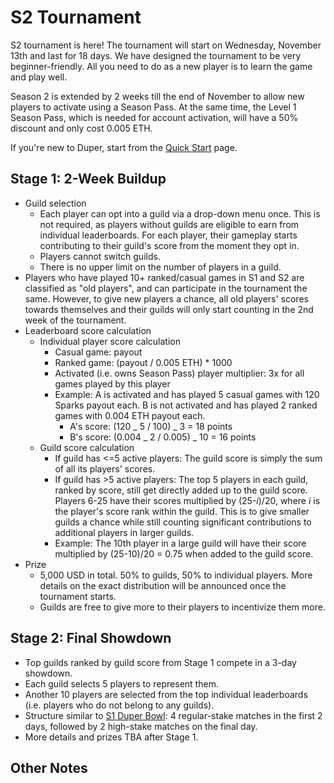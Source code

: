 # S2 Tournament

S2 tournament is here! The tournament will start on Wednesday, November 13th and last for 18 days. We have designed the tournament to be very beginner-friendly. All you need to do as a new player is to learn the game and play well.

Season 2 is extended by 2 weeks till the end of November to allow new players to activate using a Season Pass. At the same time, the Level 1 Season Pass, which is needed for account activation, will have a 50\% discount and only cost 0.005 ETH.

If you're new to Duper, start from the [Quick Start](../index) page.

## Stage 1: 2-Week Buildup

- Guild selection
  - Each player can opt into a guild via a drop-down menu once. This is not required, as players without guilds are eligible to earn from individual leaderboards. For each player, their gameplay starts contributing to their guild's score from the moment they opt in.
  - Players cannot switch guilds.
  - There is no upper limit on the number of players in a guild.
- Players who have played 10+ ranked/casual games in S1 and S2 are classified as "old players", and can participate in the tournament the same. However, to give new players a chance, all old players' scores towards themselves and their guilds will only start counting in the 2nd week of the tournament.
- Leaderboard score calculation
  - Individual player score calculation
    - Casual game: payout
    - Ranked game: (payout / 0.005 ETH) \* 1000
    - Activated (i.e. owns Season Pass) player multiplier: 3x for all games played by this player
    - Example: A is activated and has played 5 casual games with 120 Sparks payout each. B is not activated and has played 2 ranked games with 0.004 ETH payout each.
      - A's score: (120 _ 5 / 100) _ 3 = 18 points
      - B's score: (0.004 _ 2 / 0.005) _ 10 = 16 points
  - Guild score calculation
    - If guild has \<=5 active players: The guild score is simply the sum of all its players' scores.
    - If guild has \>5 active players: The top 5 players in each guild, ranked by score, still get directly added up to the guild score. Players 6-25 have their scores multiplied by (25-_i_)/20, where _i_ is the player's score rank within the guild. This is to give smaller guilds a chance while still counting significant contributions to additional players in larger guilds.
    - Example: The 10th player in a large guild will have their score multiplied by (25-10)/20 = 0.75 when added to the guild score.
- Prize
  - 5,000 USD in total. 50\% to guilds, 50\% to individual players. More details on the exact distribution will be announced once the tournament starts.
  - Guilds are free to give more to their players to incentivize them more.

## Stage 2: Final Showdown

- Top guilds ranked by guild score from Stage 1 compete in a 3-day showdown.
- Each guild selects 5 players to represent them.
- Another 10 players are selected from the top individual leaderboards (i.e. players who do not belong to any guilds).
- Structure similar to [S1 Duper Bowl](../past/season-1/s1-duper-bowl): 4 regular-stake matches in the first 2 days, followed by 2 high-stake matches on the final day.
- More details and prizes TBA after Stage 1.

## Other Notes
